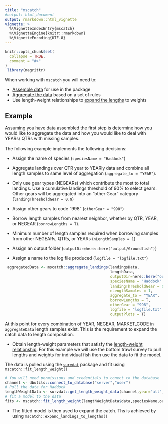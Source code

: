 ```yaml
---
title: "mscatch"
#output: html_document
output: rmarkdown::html_vignette
vignette: >
  %\VignetteIndexEntry{mscatch}
  %\VignetteEngine{knitr::rmarkdown}
  %\VignetteEncoding{UTF-8}
---
```


```r
knitr::opts_chunk$set(
  collapse = TRUE,
  comment = "#>"
)
 library(magrittr)
```

When working with `mscatch` you will need to:

*   [Assemble data]() for use in the package
*   [Aggregate the data]() based on a set of rules
*   Use length-weight relationships to [expand the lengths]() to weights

## Example

Assuming you have data assembled the first step is determine how you would like to aggregate the data and how you would like to deal with YEARs/ QTRs with missing samples. 

The following example implements the following decisions:

* Assign the name of species (`speciesName = "Haddock"`)

* Aggregate landings over QTR year to YEARly data and combine all length samples to same level of aggregation (`aggregate_to = "YEAR"`).

* Only use gear types (NEGEARs) which contribute the most to total landings. Use a cumulative landings threshold of 90% to select gears. Other gears will be aggregated into an "other Gear" category (`landingThresholdGear = 0.9`)

* Assign other gears to code "998" (`otherGear = "998"`)

* Borrow length samples from nearest neighbor, whether by QTR, YEAR, or NEGEAR (`borrowLengths = T`). 

* Minimum number of length samples required when borrowing samples from other NEGEARs, QTRs, or YEARs (`nLengthSamples = 1`)

* Assign an output folder (`outputDir=here::here("output/Groundfish")`)

* Assign a name to the log file produced (`logfile = "logfile.txt"`)


```r
 aggregatedData <- mscatch::aggregate_landings(landingsData,
                                               lengthData,
                                               outputDir=here::here("output/Groundfish"),
                                               speciesName = "Haddock"
                                               landingThresholdGear = 0.9,
                                               nLengthSamples = 1,
                                               aggregate_to = "YEAR",
                                               borrowLengths = T,
                                               otherGear = "998",
                                               logfile = "logfile.txt"
                                               outputPlots = T)
```

At this point for every combination of YEAR, NEGEAR, MARKET_CODE in `aggregateData` length samples exist. This is the requirement to expand the catch data to length composition.

* Obtain length-weight parameters that satisfy the [length-weight relationship](). For this example we will use the bottom trawl survey to pull lengths and weights for individual fish then use the data to fit the model.

The data is pulled using the [`survdat`](https://noaa-edab.github.io/survdat/) package and fit using `mscatch::fit_length_weight()`

```r
# You will need permissions and credentials to conect to the database
channel <- dbutils::connect_to_database("server","user")
# Pull the data for Haddock
lengthWeightData <- survdat::get_length_weight_data(channel,year="all", species=74)
# fit a model to the data
fits <- mscatch::fit_length_weight(lengthWeightData$data,speciesName,outputDir,logfile="logfile.txt")

```

* The fitted model is then used to expand the catch. Ths is achieved by using `mscatch::expand_landings_to_lengths()`

```r

```


